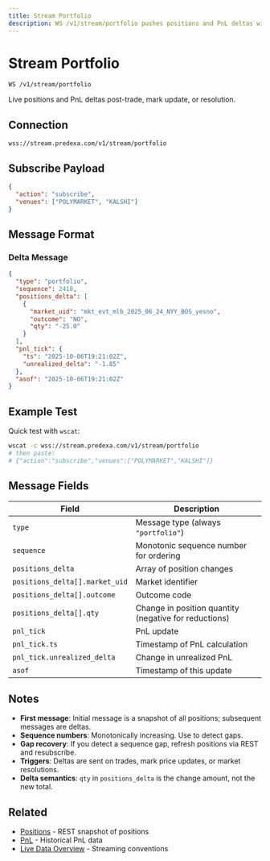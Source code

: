 ```yaml
---
title: Stream Portfolio
description: WS /v1/stream/portfolio pushes positions and PnL deltas with a monotonic sequence.
---
```


# Stream Portfolio

```
WS /v1/stream/portfolio
```

Live positions and PnL deltas post-trade, mark update, or resolution.

## Connection

```
wss://stream.predexa.com/v1/stream/portfolio
```

## Subscribe Payload

```json
{
  "action": "subscribe",
  "venues": ["POLYMARKET", "KALSHI"]
}
```

## Message Format

### Delta Message

```json
{
  "type": "portfolio",
  "sequence": 2418,
  "positions_delta": [
    {
      "market_uid": "mkt_evt_mlb_2025_06_24_NYY_BOS_yesno",
      "outcome": "NO",
      "qty": "-25.0"
    }
  ],
  "pnl_tick": {
    "ts": "2025-10-06T19:21:02Z",
    "unrealized_delta": "-1.85"
  },
  "asof": "2025-10-06T19:21:02Z"
}
```

## Example Test

Quick test with `wscat`:

```bash
wscat -c wss://stream.predexa.com/v1/stream/portfolio
# then paste:
# {"action":"subscribe","venues":["POLYMARKET","KALSHI"]}
```

## Message Fields

| Field | Description |
|-------|-------------|
| `type` | Message type (always `"portfolio"`) |
| `sequence` | Monotonic sequence number for ordering |
| `positions_delta` | Array of position changes |
| `positions_delta[].market_uid` | Market identifier |
| `positions_delta[].outcome` | Outcome code |
| `positions_delta[].qty` | Change in position quantity (negative for reductions) |
| `pnl_tick` | PnL update |
| `pnl_tick.ts` | Timestamp of PnL calculation |
| `pnl_tick.unrealized_delta` | Change in unrealized PnL |
| `asof` | Timestamp of this update |

## Notes

- **First message**: Initial message is a snapshot of all positions; subsequent messages are deltas.
- **Sequence numbers**: Monotonically increasing. Use to detect gaps.
- **Gap recovery**: If you detect a sequence gap, refresh positions via REST and resubscribe.
- **Triggers**: Deltas are sent on trades, mark price updates, or market resolutions.
- **Delta semantics**: `qty` in `positions_delta` is the change amount, not the new total.

## Related

- [Positions](/pages/portfolio/positions) - REST snapshot of positions
- [PnL](/pages/portfolio/pnl) - Historical PnL data
- [Live Data Overview](/pages/live-data/overview) - Streaming conventions
